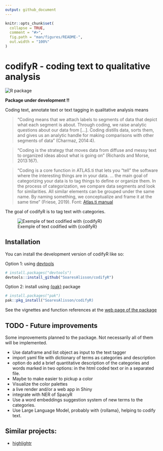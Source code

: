 ```yaml
---
output: github_document
---
```


<!-- README.md is generated from README.Rmd. Please edit that file -->

```r
knitr::opts_chunk$set(
  collapse = TRUE,
  comment = "#>",
  fig.path = "man/figures/README-",
  out.width = "100%"
)
```

# codifyR - coding text to qualitative analysis

<!-- badges: start -->
![R package](https://img.shields.io/badge/r-%23276DC3.svg?style=for-the-badge&logo=r&logoColor=white)
<!-- badges: end -->

**Package under development !!**

Coding text, annotate text or text tagging in qualitative analysis means

> “Coding means that we attach labels to segments of data that depict what each segment is about. Through coding, we raise analytic questions about our data from […]. Coding distills data, sorts them, and gives us an analytic handle for making comparisons with other segments of data” (Charmaz, 2014:4).

> “Coding is the strategy that moves data from diffuse and messy text to organized ideas about what is going on” (Richards and Morse, 2013:167).

> "Coding is a core function in ATLAS.ti that lets you “tell” the software where the interesting things are in your data. ... the main goal of categorizing your data is to tag things to define or organize them. In the process of categorization, we compare data segments and look for similarities. All similar elements can be grouped under the same name. By naming something, we conceptualize and frame it at the same time" (Friese, 2019).
> Font: [Atlas.ti manual](https://doc.atlasti.com/QuicktourWin.v9/Codes/CodingData.html)


The goal of codifyR is to tag text with categories.

![Exemple of text codified with {codifyR}](./vignettes/sotu_trump_ex2.png)

## Installation

You can install the development version of codifyR like so:

Option 1: using [devtools](https://devtools.r-lib.org/reference/install.html)

```r
# install.packages("devtools")
devtools::install_github("SoaresAlisson/codifyR")
```
Option 2: install using [{pak}](https://pak.r-lib.org/reference/pkg_install.html) package
``` r
# install.packages("pak")
pak::pkg_install("SoaresAlisson/codifyR)
```


See the vignettes and function references at the [web page of the package](https://soaresalisson.github.io/codifyR/)

## TODO - Future improvements

Some improvements planned to the package. Not necessarily all of them will be implemented.

- Use dataframe and list object as input to the text tagger
- import yaml file with dictionary of terms as categories and description
- option do add a brief quantitative description of the categories and words marked in two options: in the html coded text or in a separated file.
- Maybe to make easier to pickup a color
- Visualize the color palettes
- a live render and/or a web app in Shiny
- integrate with NER of SpacyR
- Use a word embeddings suggestion system of new terms to the categories.
- Use Large Language Model, probably with {rollama}, helping to codify text.

## Similar projects:
- [highlightr](https://github.com/JBGruber/highlightr)
